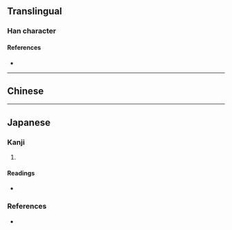 {{also|労|勞}}
{{character info}}
{{character info|0x2F992}}
==Translingual==
{{stroke order|strokes=7}}
{{Han simplified forms|勞|労|劳}}

===Han character===
{{Han char|rn=19|rad=力|as=05|sn=7|four=|canj=TBKS|ids=⿱𫇦力}}

====References====
* {{Han ref|kx=0147.071|dkj=02328|dj=0331.140|hdz=10368.010|uh=52B3|ud=21171}}

----

==Chinese==
{{zh-see|勞}}

----

==Japanese==

===Kanji===
{{ja-kanji|grade=|rs=力05}}

# {{alternative form of|ja|勞}}

====Readings====
* {{ja-readings|on=[[ろう]] (rō)|kun=}}

===References===
* {{R:Koseki Moji|027000}}